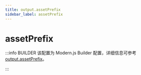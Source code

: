 ```yaml
---
title: output.assetPrefix
sidebar_label: assetPrefix
---
```

# assetPrefix

:::info BUILDER
该配置为 Modern.js Builder 配置，详细信息可参考 [output.assetPrefix](https://modernjs.dev/builder/api/config-output.html#output-assetprefix)。

:::


<Main />
